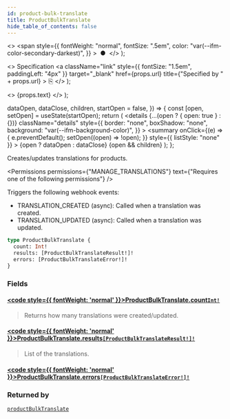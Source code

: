 ```yaml
---
id: product-bulk-translate
title: ProductBulkTranslate
hide_table_of_contents: false
---
```


  <>
    <span
      style={{
        fontWeight: "normal",
        fontSize: ".5em",
        color: "var(--ifm-color-secondary-darkest)",
      }}
    >
      &nbsp;●&nbsp;
    </span>
  </>
);

  <>
    Specification
    <a
      className="link"
      style={{ fontSize: "1.5em", paddingLeft: "4px" }}
      target="\_blank"
      href={props.url}
      title={"Specified by " + props.url}
    >
      ⎘
    </a>
  </>
);

  <>
    <span className={props.class}>{props.text}</span>
  </>
);


  dataOpen,
  dataClose,
  children,
  startOpen = false,
}) => {
  const [open, setOpen] = useState(startOpen);
  return (
    <details
      {...(open ? { open: true } : {})}
      className="details"
      style={{
        border: "none",
        boxShadow: "none",
        background: "var(--ifm-background-color)",
      }}
    >
      <summary
        onClick={(e) => {
          e.preventDefault();
          setOpen((open) => !open);
        }}
        style={{ listStyle: "none" }}
      >
        {open ? dataOpen : dataClose}
      </summary>
      {open && children}
    </details>
  );
};

Creates/updates translations for products.

<Badge text="Added in Saleor 3.15" class="secondary margin-bottom--sm" />

<FeaturePreview />

<Permissions
  permissions={"MANAGE_TRANSLATIONS"}
  text={"Requires one of the following permissions"}
/>

Triggers the following webhook events:

- TRANSLATION_CREATED (async): Called when a translation was created.
- TRANSLATION_UPDATED (async): Called when a translation was updated.

```graphql
type ProductBulkTranslate {
  count: Int!
  results: [ProductBulkTranslateResult!]!
  errors: [ProductBulkTranslateError!]!
}
```

### Fields

#### [<code style={{ fontWeight: 'normal' }}>ProductBulkTranslate.<b>count</b></code>](#)<Bullet />[`Int!`](../../../api-reference/miscellaneous/scalars/int) <Badge class="badge badge--secondary" text="non-null"/> <Badge class="badge badge--secondary" text="scalar"/>

> Returns how many translations were created/updated.

#### [<code style={{ fontWeight: 'normal' }}>ProductBulkTranslate.<b>results</b></code>](#)<Bullet />[`[ProductBulkTranslateResult!]!`](../../../api-reference/products/objects/product-bulk-translate-result) <Badge class="badge badge--secondary" text="non-null"/> <Badge class="badge badge--secondary" text="object"/>

> List of the translations.

#### [<code style={{ fontWeight: 'normal' }}>ProductBulkTranslate.<b>errors</b></code>](#)<Bullet />[`[ProductBulkTranslateError!]!`](../../../api-reference/miscellaneous/objects/product-bulk-translate-error) <Badge class="badge badge--secondary" text="non-null"/> <Badge class="badge badge--secondary" text="object"/>

>

### Returned by

[`productBulkTranslate`](../../../api-reference/products/mutations/product-bulk-translate) <Badge class="badge badge--secondary" text="mutation"/>


